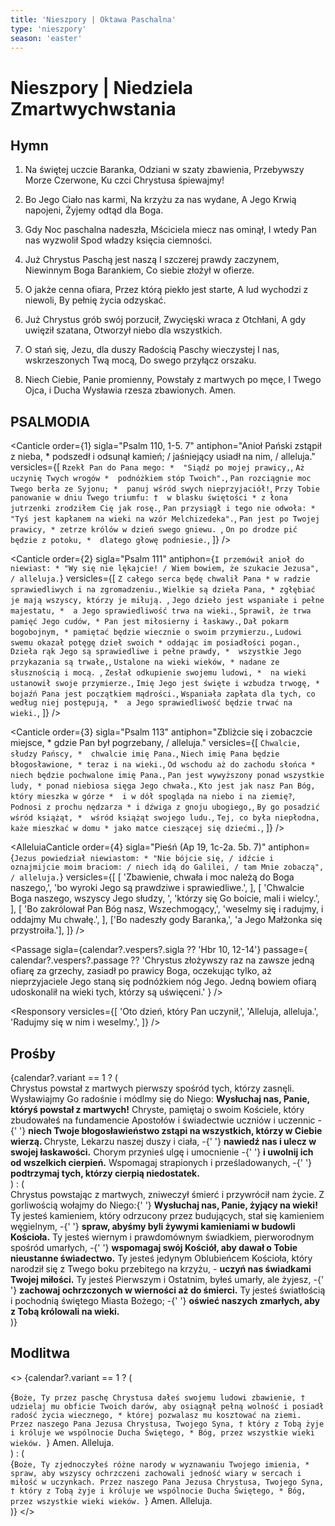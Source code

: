 ```yaml
---
title: 'Nieszpory | Oktawa Paschalna'
type: 'nieszpory'
season: 'easter'
---
```


# Nieszpory | Niedziela Zmartwychwstania

<OpeningVersicle />

## Hymn

1. Na świętej uczcie Baranka,
   Odziani w szaty zbawienia,
   Przebywszy Morze Czerwone,
   Ku czci Chrystusa śpiewajmy!

2. Bo Jego Ciało nas karmi,
   Na krzyżu za nas wydane,
   A Jego Krwią napojeni,
   Żyjemy odtąd dla Boga.

3. Gdy Noc paschalna nadeszła,
   Mściciela miecz nas ominął,
   I wtedy Pan nas wyzwolił
   Spod władzy księcia ciemności.

4. Już Chrystus Paschą jest naszą
   I szczerej prawdy zaczynem,
   Niewinnym Boga Barankiem,
   Co siebie złożył w ofierze.

5. O jakże cenna ofiara,
   Przez którą piekło jest starte,
   A lud wychodzi z niewoli,
   By pełnię życia odzyskać.

6. Już Chrystus grób swój porzucił,
   Zwycięski wraca z Otchłani,
   A gdy uwięził szatana,
   Otworzył niebo dla wszystkich.

7. O stań się, Jezu, dla duszy
   Radością Paschy wieczystej
   I nas, wskrzeszonych Twą mocą,
   Do swego przyłącz orszaku.

8. Niech Ciebie, Panie promienny,
   Powstały z martwych po męce,
   I Twego Ojca, i Ducha
   Wysławia rzesza zbawionych. Amen.

## PSALMODIA

<Canticle
  order={1}
  sigla="Psalm 110, 1-5. 7"
  antiphon="Anioł Pański zstąpił z nieba, * podszedł i odsunął kamień; / jaśniejący usiadł na nim, / alleluja."
  versicles={[
    `Rzekł Pan do Pana mego: * 
"Siądź po mojej prawicy,`,
    `Aż uczynię Twych wrogów * 
podnóżkiem stóp Twoich".`,
    `Pan rozciągnie moc Twego berła ze Syjonu; * 
panuj wśród swych nieprzyjaciół!`,
    `Przy Tobie panowanie w dniu Twego triumfu: † 
w blasku świętości *
z łona jutrzenki zrodziłem Cię jak rosę.`,
    `Pan przysiągł i tego nie odwoła: *
"Tyś jest kapłanem na wieki na wzór Melchizedeka".`,
    `Pan jest po Twojej prawicy, *
zetrze królów w dzień swego gniewu. `,
    `On po drodze pić będzie z potoku, * 
dlatego głowę podniesie.`,
  ]}
/>

<Canticle
  order={2}
  sigla="Psalm 111"
  antiphon={`I przemówił anioł do niewiast: * "Wy się nie lękajcie! / Wiem bowiem, że szukacie Jezusa", / alleluja.`}
  versicles={[
    `Z całego serca będę chwalił Pana *
w radzie sprawiedliwych i na zgromadzeniu.`,
    `Wielkie są dzieła Pana, *
zgłębiać je mają wszyscy, którzy je miłują. `,
    `Jego dzieło jest wspaniałe i pełne majestatu, * 
a Jego sprawiedliwość trwa na wieki.`,
    `Sprawił, że trwa pamięć Jego cudów, *
Pan jest miłosierny i łaskawy.`,
    `Dał pokarm bogobojnym, *
pamiętać będzie wiecznie o swoim przymierzu.`,
    `Ludowi swemu okazał potęgę dzieł swoich *
oddając im posiadłości pogan.`,
    `Dzieła rąk Jego są sprawiedliwe i pełne prawdy, * 
wszystkie Jego przykazania są trwałe,`,
    `Ustalone na wieki wieków, *
nadane ze słusznością i mocą. `,
    `Zesłał odkupienie swojemu ludowi, * 
na wieki ustanowił swoje przymierze.`,
    `Imię Jego jest święte i wzbudza trwogę, *
bojaźń Pana jest początkiem mądrości.`,
    `Wspaniała zapłata dla tych, co według niej postępują, * 
a Jego sprawiedliwość będzie trwać na wieki.`,
  ]}
/>

<Canticle
  order={3}
  sigla="Psalm 113"
  antiphon="Zbliżcie się i zobaczcie miejsce, * gdzie Pan był pogrzebany, / alleluja."
  versicles={[
    `Chwalcie, słudzy Pańscy, * 
chwalcie imię Pana.`,
    `Niech imię Pana będzie błogosławione, *
teraz i na wieki.`,
    `Od wschodu aż do zachodu słońca * 
niech będzie pochwalone imię Pana.`,
    `Pan jest wywyższony ponad wszystkie ludy, *
ponad niebiosa sięga Jego chwała.`,
    `Kto jest jak nasz Pan Bóg, który mieszka w górze * 
i w dół spogląda na niebo i na ziemię?`,
    `Podnosi z prochu nędzarza *
i dźwiga z gnoju ubogiego,`,
    `By go posadzić wśród książąt, * 
wśród książąt swojego ludu.`,
    `Tej, co była niepłodna, każe mieszkać w domu *
jako matce cieszącej się dziećmi.`,
  ]}
/>

<AlleluiaCanticle
  order={4}
  sigla="Pieśń (Ap 19, 1c-2a. 5b. 7)"
  antiphon={`Jezus powiedział niewiastom: * "Nie bójcie się, / idźcie i oznajmijcie moim braciom: / niech idą do Galilei, / tam Mnie zobaczą", / alleluja.`}
  versicles={[
    [
      'Zbawienie, chwała i moc należą do Boga naszego,',
      'bo wyroki Jego są prawdziwe i sprawiedliwe.',
    ],
    [
      'Chwalcie Boga naszego, wszyscy Jego słudzy, ',
      'którzy się Go boicie, mali i wielcy.',
    ],
    [
      'Bo zakrólował Pan Bóg nasz, Wszechmogący,',
      'weselmy się i radujmy, i oddajmy Mu chwałę.',
    ],
    ['Bo nadeszły gody Baranka,', 'a Jego Małżonka się przystroiła.'],
  ]}
/>

<Passage
  sigla={calendar?.vespers?.sigla ?? 'Hbr 10, 12-14'}
  passage={
    calendar?.vespers?.passage ??
    'Chrystus złożywszy raz na zawsze jedną ofiarę za grzechy, zasiadł po prawicy Boga, oczekując tylko, aż nieprzyjaciele Jego staną się podnóżkiem nóg Jego. Jedną bowiem ofiarą udoskonalił na wieki tych, którzy są uświęceni.'
  }
/>

<Responsory
  versicles={[
    'Oto dzień, który Pan uczynił,',
    'Alleluja, alleluja.',
    'Radujmy się w nim i weselmy.',
  ]}
/>

<Magnificat antiphon="Kiedy spojrzały, * zauważyły, że kamień już był odsunięty: / a był bardzo wielki, / alleluja." />

## Prośby

<List>
  {calendar?.variant == 1 ? (
    <div className="space-y-2">
      <ListItem>
        Chrystus powstał z martwych pierwszy spośród tych, którzy zasnęli.
        Wysławiajmy Go radośnie i módlmy się do Niego:
        <b>Wysłuchaj nas, Panie, któryś powstał z martwych!</b>
      </ListItem>
      <ListItem>
        Chryste, pamiętaj o swoim Kościele, który zbudowałeś na fundamencie
        Apostołów i świadectwie uczniów i uczennic -{' '}
        <b>
          niech Twoje błogosławieństwo zstąpi na wszystkich, którzy w Ciebie
          wierzą.
        </b>
      </ListItem>
      <ListItem>
        Chryste, Lekarzu naszej duszy i ciała, -{' '}
        <b>nawiedź nas i ulecz w swojej łaskawości.</b>
      </ListItem>
      <ListItem>
        Chorym przynieś ulgę i umocnienie -{' '}
        <b>i uwolnij ich od wszelkich cierpień.</b>
      </ListItem>
      <ListItem>
        Wspomagaj strapionych i prześladowanych, -{' '}
        <b>podtrzymaj tych, którzy cierpią niedostatek.</b>
      </ListItem>
    </div>
  ) : (
    <div className="space-y-2">
      <ListItem>
        Chrystus powstając z martwych, zniweczył śmierć i przywrócił nam życie.
        Z gorliwością wołajmy do Niego:{' '}
        <b>Wysłuchaj nas, Panie, żyjący na wieki!</b>
      </ListItem>
      <ListItem>
        Ty jesteś kamieniem, który odrzucony przez budujących, stał się
        kamieniem węgielnym, -{' '}
        <b>spraw, abyśmy byli żywymi kamieniami w budowli Kościoła.</b>
      </ListItem>
      <ListItem>
        Ty jesteś wiernym i prawdomównym świadkiem, pierworodnym spośród
        umarłych, -{' '}
        <b>wspomagaj swój Kościół, aby dawał o Tobie nieustanne świadectwo.</b>
      </ListItem>
      <ListItem>
        Ty jesteś jedynym Oblubieńcem Kościoła, który narodził się z Twego boku
        przebitego na krzyżu, - <b>uczyń nas świadkami Twojej miłości.</b>
      </ListItem>
      <ListItem>
        Ty jesteś Pierwszym i Ostatnim, byłeś umarły, ale żyjesz, -{' '}
        <b> zachowaj ochrzczonych w wierności aż do śmierci.</b>
      </ListItem>
      <ListItem>
        Ty jesteś światłością i pochodnią świętego Miasta Bożego; -{' '}
        <b>oświeć naszych zmarłych, aby z Tobą królowali na wieki.</b>
      </ListItem>
    </div>
  )}
</List>

<CustomIntercessions />

<KyrieEleison />

<LordsPrayer />

## Modlitwa


<>
  {calendar?.variant == 1 ? (
    <div>
      {`Boże, Ty przez paschę Chrystusa dałeś swojemu ludowi zbawienie, † udzielaj mu obficie Twoich darów, aby osiągnął pełną wolność i posiadł radość życia wiecznego, * której pozwalasz mu kosztować na ziemi. Przez naszego Pana Jezusa Chrystusa, Twojego Syna, † który z Tobą żyje i króluje we wspólnocie Ducha Świętego, * Bóg, przez wszystkie wieki wieków. `}
      <R>Amen. Alleluja.</R>
    </div>
  ) : (
    <div>
      {`Boże, Ty zjednoczyłeś różne narody w wyznawaniu Twojego imienia, * spraw, aby wszyscy ochrzczeni zachowali jedność wiary w sercach i miłość w uczynkach. Przez naszego Pana Jezusa Chrystusa, Twojego Syna, † który z Tobą żyje i króluje we wspólnocie Ducha Świętego, * Bóg, przez wszystkie wieki wieków. `}
      <R>Amen. Alleluja.</R>
    </div>
  )}
</>

<BlessingAndConcludingVersicle />

<PrayerForPeace />

<SalveRegina />
